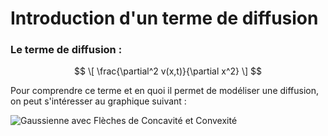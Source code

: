 # Introduction d'un terme de diffusion

### Le terme de diffusion : 

$$
\[
\frac{\partial^2 v(x,t)}{\partial x^2}
\]
$$


Pour comprendre ce terme et en quoi il permet de modéliser une diffusion, on peut s'intéresser au graphique suivant : 

![Gaussienne avec Flèches de Concavité et Convexité](/gaussienne.png)


